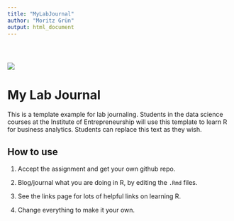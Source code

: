 ```yaml
---
title: "MyLabJournal"
author: "Moritz Grün"
output: html_document
---
```


<div style="padding-top: 30px;"></div>

![](images/logo.png)

# **My Lab Journal**

This is a template example for lab journaling. Students in the data science courses at the Institute of Entrepreneurship will use this template to learn R for business analytics. Students can replace this text as they wish.

## How to use

1. Accept the assignment and get your own github repo.

2. Blog/journal what you are doing in R, by editing the `.Rmd` files. 

3. See the links page for lots of helpful links on learning R.

4. Change everything to make it your own.